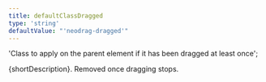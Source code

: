 ```yaml
---
title: defaultClassDragged
type: 'string'
defaultValue: "'neodrag-dragged'"
---
```


  'Class to apply on the parent element if it has been dragged at least once';

{shortDescription}. Removed once dragging stops.
